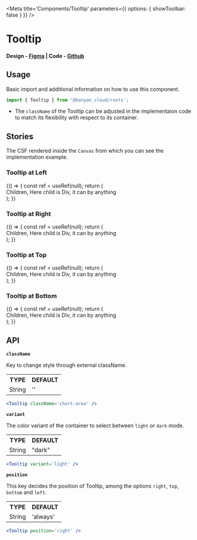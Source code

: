 


<Meta title='Components/Tooltip' parameters={{ options: { showToolbar: false } }} />


# Tooltip

#### Design - [Figma](https://www.figma.com/file/e9opoAtQHBo4vFd6u0Co98/Component-Library?type=design&node-id=1-5&mode=design&t=tXbQWENNIzmFNTVU-0) | Code - [Github](https://github.com/banyandata-cloud/roots/tree/main/components/tooltip)

## Usage

Basic import and additional information on how to use this component.

```js
import { Tooltip } from '@banyan_cloud/roots';
```

-   The `className` of the Tooltip can be adjusted in the implementaion code to match its flexibility with respect to its container.

## Stories

The CSF rendered inside the `Canvas` from which you can see the implementation example.

### Tooltip at Left

<Canvas>
	<Story name='Tooltip Left'>
		{() => {
			const ref = useRef(null);
			return (
				<div
					style={{
						display: 'flex',
						justifyContent: 'center',
						marginTop: 150,
					}}>
					<Tooltip content='Tooltip Info' position='left' showPointer={false}>
						<div
							style={{
								width: '70%',
								backgroundColor: 'rgba(36, 161, 72, 0.08)',
								color: '#24a148',
								textAlign: 'center',
								marginTop: -20,
							}}
							ref={ref}>
							Children, Here child is Div, it can by anything
						</div>
					</Tooltip>
				</div>
			);
		}}
	</Story>
</Canvas>

### Tooltip at Right

<Canvas>
	<Story name='Tooltip Right'>
		{() => {
			const ref = useRef(null);
			return (
				<div
					style={{
						display: 'flex',
						justifyContent: 'center',
						marginTop: 150,
					}}>
					<Tooltip content='Tooltip Info' position='right'>
						<div
							style={{
								width: '70%',
								backgroundColor: 'rgba(36, 161, 72, 0.08)',
								color: '#24a148',
								textAlign: 'center',
								marginTop: -20,
							}}
							ref={ref}>
							Children, Here child is Div, it can by anything
						</div>
					</Tooltip>
				</div>
			);
		}}
	</Story>
</Canvas>

### Tooltip at Top

<Canvas>
	<Story name='Tooltip Top'>
		{() => {
			const ref = useRef(null);
			return (
				<div
					style={{
						display: 'flex',
						justifyContent: 'center',
						marginTop: 150,
					}}>
					<Tooltip content='Tooltip Info' position='top'>
						<div
							style={{
								width: '70%',
								backgroundColor: 'rgba(36, 161, 72, 0.08)',
								color: '#24a148',
								textAlign: 'center',
								marginTop: -20,
							}}
							ref={ref}>
							Children, Here child is Div, it can by anything
						</div>
					</Tooltip>
				</div>
			);
		}}
	</Story>
</Canvas>

### Tooltip at Bottom

<Canvas>
	<Story name='Tooltip Bottom'>
		{() => {
			const ref = useRef(null);
			return (
				<div
					style={{
						display: 'flex',
						justifyContent: 'center',
						marginTop: 150,
					}}>
					<Tooltip content='Tooltip Info' position='bottom'>
						<div
							style={{
								width: '70%',
								backgroundColor: 'rgba(36, 161, 72, 0.08)',
								color: '#24a148',
								textAlign: 'center',
								marginTop: -20,
							}}
							ref={ref}>
							Children, Here child is Div, it can by anything
						</div>
					</Tooltip>
				</div>
			);
		}}
	</Story>
</Canvas>

## API

**`className`**

Key to change style through external className.

<table style={{ width: '100%' }}>
	<tr>
		<th style={{ textAlign: 'left', width: '50%' }}>TYPE</th>
		<th style={{ textAlign: 'left', width: '50%' }}>DEFAULT</th>
	</tr>
	<tr>
		<td>String</td>
		<td>''</td>
	</tr>
</table>

```jsx
<Tooltip className='chart-area' />
```

**`variant`**

The color variant of the container to select between `light` or `dark` mode.

<table style={{ width: '100%' }}>
	<tr>
		<th style={{ textAlign: 'left', width: '50%' }}>TYPE</th>
		<th style={{ textAlign: 'left', width: '50%' }}>DEFAULT</th>
	</tr>
	<tr>
		<td>String</td>
		<td>"dark"</td>
	</tr>
</table>

```jsx
<Tooltip variant='light' />
```

**`position`**

This key decides the position of Tooltip, among the options `right`, `top`, `bottom` and `left`.

<table style={{ width: '100%' }}>
	<tr>
		<th style={{ textAlign: 'left', width: '50%' }}>TYPE</th>
		<th style={{ textAlign: 'left', width: '50%' }}>DEFAULT</th>
	</tr>
	<tr>
		<td>String</td>
		<td>'always'</td>
	</tr>
</table>

```jsx
<Tooltip position='right' />
```
